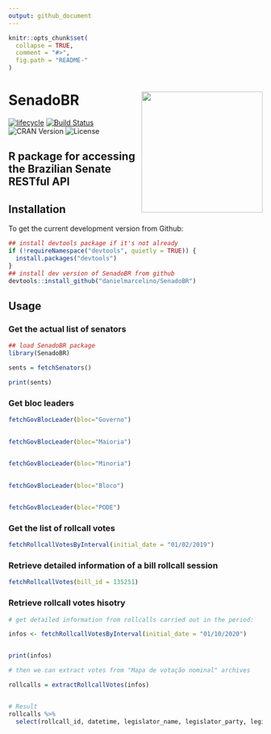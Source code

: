 ```yaml
---
output: github_document
---
```


<!-- README.md is generated from README.Rmd. Please edit that file -->

```r
knitr::opts_chunk$set(
  collapse = TRUE,
  comment = "#>",
  fig.path = "README-"
)
```

# SenadoBR <img src="inst/figures/SenadoBR-logo.png" width="240px" align="right" /> 

[![lifecycle](https://img.shields.io/badge/lifecycle-experimental-orange.svg)](https://www.tidyverse.org/lifecycle/#experimental)
[![Build Status](https://travis-ci.org/danielmarcelino/SeanadoBR.svg?branch=master)](https://travis-ci.org/danielmarcelino/SeanadoBR)
![CRAN Version](https://www.r-pkg.org/badges/version/SeanadoBR)
![License](https://img.shields.io/badge/license-MIT-blueviolet.svg?style=flat)


## R package for accessing the Brazilian Senate RESTful API 

## Installation

To get the current development version from Github:

```r
## install devtools package if it's not already
if (!requireNamespace("devtools", quietly = TRUE)) {
  install.packages("devtools")
}
## install dev version of SenadoBR from github
devtools::install_github("danielmarcelino/SenadoBR")
```


## Usage
### Get the actual list of senators

```r

## load SenadoBR package
library(SenadoBR)

sents = fetchSenators()

print(sents)
```



### Get bloc leaders
```r


fetchGovBlocLeader(bloc="Governo")
 

fetchGovBlocLeader(bloc="Maioria")

 
fetchGovBlocLeader(bloc="Minoria")
 

fetchGovBlocLeader(bloc="Bloco")


fetchGovBlocLeader(bloc="PODE")
```



### Get the list of rollcall votes 
```r

fetchRollcallVotesByInterval(initial_date = "01/02/2019")

```



### Retrieve detailed information of a bill rollcall session  
```r

fetchRollcallVotes(bill_id = 135251)

```



### Retrieve rollcall votes hisotry 
```r
# get detailed information from rollcalls carried out in the period:

infos <- fetchRollcallVotesByInterval(initial_date = "01/10/2020")


print(infos)
```



```r
# then we can extract votes from "Mapa de votação nominal" archives

rollcalls = extractRollcallVotes(infos)


# Result 
rollcalls %>% 
  select(rollcall_id, datetime, legislator_name, legislator_party, legislator_vote)
```

